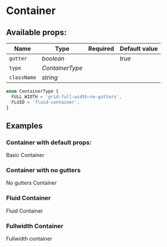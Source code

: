 

<Meta
  title="Design system/Patterns/Settings/Grid/Container"
  component={Container}
  decorators={[withStyleGrid]}
/>

# Container

## Available props:

| Name        | Type            | Required | Default value |
|-------------|-----------------|----------|---------------|
| `gutter`    | *boolean*       |          | *true*        |
| `type`      | *ContainerType* |          |               |
| `className` | *string*        |          |               |

```javascript
enum ContainerType {
  FULL_WIDTH = 'grid-full-width-no-gutters',
  FLUID = 'fluid-container',
}
```

## Examples

### Container with default props:
<Canvas>
  <Story name="basic">
    <Container>
      <Column grid={12}>Basic Container</Column>
    </Container>
  </Story>
</Canvas>

### Container with no gutters
<Canvas>
  <Story name="no-gutters">
    <Container gutter={false}>
      <Column grid={12}>No gutters Container</Column>
    </Container>
  </Story>
</Canvas>

### Fluid Container
<Canvas>
  <Story name="fluid">
    <Container type={ContainerType.FLUID}>
      <Column grid={12}>Fluid Container</Column>
    </Container>
  </Story>
</Canvas>

### Fullwidth Container
<Canvas>
  <Story name="fullwidth">
    <Container type={ContainerType.FULL_WIDTH}>
      <Column grid={12}>Fullwidth container</Column>
    </Container>
  </Story>
</Canvas>
